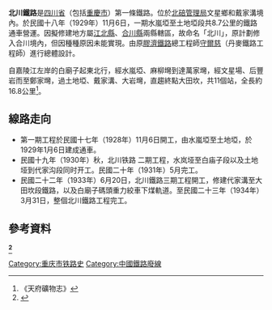 {{incomplete|time=2018-05-08}}
{{Infobox rail system-route
|rail_name= 北川鐵路
|other_name=  
|name_bgcolor=
|banner_color=blue
|sec_banner_color=
|third_banner_color=
|logo_filename=
|image_width= 250px
|logo_bgcolor=
|logo_note=
|image=北川鐵路.jpg
|imagesize=250px
|caption=
|system_map=
|mapimage_width=
|map_bgcolor=
|locale= 中華民國-中華人民共和國
|service_type= 貨運
|network=
|start=[[白廟子站|白廟子站]]<br />[[大田坎站|大田坎站]]
|begin_operation=1929年1月6日
|end_operation=1968年
|operation_note=
|system_length= 16.8公里
|length_in_operation=
|total_length=
|line_title=  
|lines=  
|stations= 11個
|route_title=
|main_route=
|secondary_route=
|branch_route=
|standard=  
|main_stations= [[白廟子站|白廟子站]]
|ridership=
|fleet_size=
|rollingstock= 
|max_speed= 20 km/h
|track_gauge= 窄軌
|min_radius= 
|max_grade= 
|distance_between_mainlines=  
|block_signal= 
|electrified= 
|engine= 
|depot=
|operator= 北川民生鐵路股份有限公司
|franchise=
|hq=
|key_person=
|website=
|collapsed=no
|route_map=
{{bs-map|lua=1
|style=border:0;font-size:13px;margin:auto;float:none
|collapsible=0
|map=
KBHFxe~~ ~~[[白廟子站|白廟子站]]
HST~~ ~~[[水嵐埡站|水嵐埡站]]
HST~~ ~~[[麻柳壪站|麻柳壪站]]
HST~~ ~~[[萬家壪站|萬家壪站]]
HST~~ ~~[[文星場站|文星場站]]
HST~~ ~~[[后豐岩站|后豐岩站]]
HST~~ ~~[[鄭家壪站|鄭家壪站]]
HST~~ ~~[[土地埡站|土地埡站]]
HST~~ ~~[[戴家溝站|戴家溝站]]
HST~~ ~~[[大岩壪站|大岩壪站]]
HST~~ ~~[[大田坎站|大田坎站]]
CONTf~~ ~~ ~~ ~~
}}
}}


'''北川鐵路'''是[[四川省|四川省]]（包括[[重慶市|重慶市]]）第一條鐵路。位於[[北碚管理局|北碚管理局]]文星鄉和戴家溝境內。於民國十八年（1929年）11月6日，一期水嵐埡至土地埡段共8.7公里的鐵路通車營運。因擬修建地方屬[[江北縣|江北縣]]、[[合川縣|合川縣]]兩縣轄區，故命名「北川」，原計劃修入合川境內，但因種種原因未能實現。由原[[膠濟鐵路|膠濟鐵路]]總工程師[[守爾慈|守爾慈]]（丹麥鐵路工程師）進行總體設計。

自嘉陵江左岸的白廟子起東北行，經水嵐埡、麻柳壪到達萬家壪，經文星場、后豐岩而至鄭家壪，過土地埡、戴家溝、大岩壪，直趨終點大田坎，共11個站，全長約16.8公里<ref>《天府礦物志》</ref>。　

==線路走向==
* 第一期工程於民國十七年（1928年）11月6日開工，由水嵐埡至土地埡，於1929年1月6日建成通車。
* 民國十九年（1930年）秋，北川铁路 二期工程，水岚垭至白庙子段以及土地垭到代家沟段同时开工。民國二十年（1931年）5月完工。
* 民國二十二年（1933年）6月20日，北川鐵路三期工程開工，修建代家溝至大田坎段鐵路，以及白廟子碼頭重力絞車下煤軌道。至民國二十三年（1934年）3月31日，整個北川鐵路工程完工。

== 參考資料 ==
'''<ref name="cqtr-histo">{{cite book|author=重庆市地方志编纂委员会总编辑室|title=重庆市志（第五卷）－铁路运输志|url=http://109.244.99.129:8083/dfz//static/plugin/pdf/web/book_view.html?timestamp=1612651333291&bookId=7100383f690249a5be799db49291eb92&file=http://109.244.99.129:8083/book/7100383f690249a5be799db49291eb92/0.html&bookName=%E9%87%8D%E5%BA%86%E5%B8%82%E5%BF%97%EF%BC%88%E7%AC%AC%E4%BA%94%E5%8D%B7%EF%BC%89|publisher=成都科技大学出版社|year=1994|isbn=7-5616-2208-2|via=重庆市地方志办公室}}</ref>'''{{reflist}}

{{重慶鐵路}}
[[Category:重庆市铁路史|Category:重庆市铁路史]]
[[Category:中國鐵路廢線|Category:中國鐵路廢線]]
